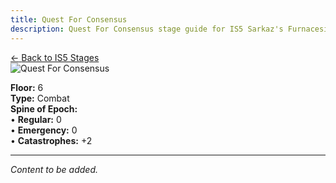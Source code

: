 ```yaml
---
title: Quest For Consensus
description: Quest For Consensus stage guide for IS5 Sarkaz's Furnaceside Fables
---
```


<div class="back-button-container">
  <a href="/is5-sarkaz/stages/" class="back-button">
    <span class="back-arrow">←</span>
    <span class="back-text">Back to IS5 Stages</span>
  </a>
</div>


<img src="/stages/is5/quest-for-consensus.png" alt="Quest For Consensus" />

**Floor:** 6  
**Type:** Combat  
**Spine of Epoch:**<br />
• **Regular:** 0<br />
• **Emergency:** 0<br />
• **Catastrophes:** +2

---


*Content to be added.*
